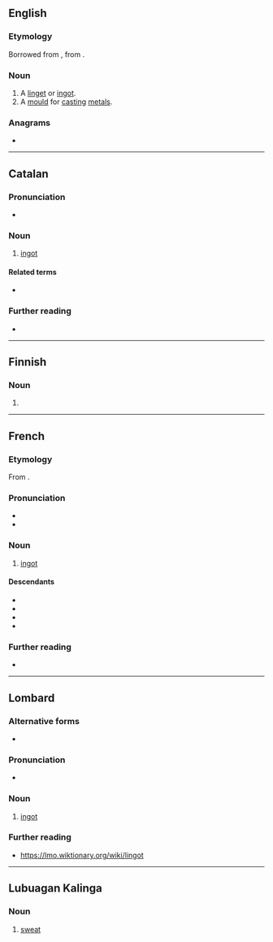 ==English==

===Etymology===
Borrowed from {{bor|en|fr|lingot}}, from {{der|en|en|ingot}}.

===Noun===
{{en-noun}}

# A [[linget]] or [[ingot]].
# A [[mould]] for [[cast]]ing [[metal]]s.

{{Webster 1913}}

===Anagrams===
* {{anagrams|en|a=gilnot|loting|tiglon|toling}}

----

==Catalan==

===Pronunciation===
* {{ca-IPA|ó}}

===Noun===
{{ca-noun|m}}

# [[ingot]]

====Related terms====
* {{l|ca|lingotera}}

===Further reading===
* {{R:IEC2}}

----

==Finnish==

===Noun===
{{head|fi|noun form}}

# {{fi-form of|linko|case=nominative|pl=plural}}

----

==French==

===Etymology===
From {{af|fr|l'|ingot|lang2=en}}.

===Pronunciation===
* {{fr-IPA}}
* {{audio|fr|Fr-Paris--lingot.ogg|Audio (Paris)}}

===Noun===
{{fr-noun|m}}

# [[ingot]]

====Descendants====
* {{desc|bor=1|en|lingot|linget}}
* {{desc|pt|lingote|bor=1}}
* {{desc|ro|lingou|bor=1}}
* {{desc|es|lingote|bor=1}}

===Further reading===
* {{R:TLFi}}

----

==Lombard==

===Alternative forms===
* {{alter|lmo|lingòtt||classical Milanese orthography}}

===Pronunciation===
* {{IPA|lmo|/lĩːˈɡɔt/}}

===Noun===
{{head|lmo|noun|g=m}}

# [[ingot]]

===Further reading===
* https://lmo.wiktionary.org/wiki/lingot

----

==Lubuagan Kalinga==

===Noun===
{{head|knb|noun}}

# [[sweat]]